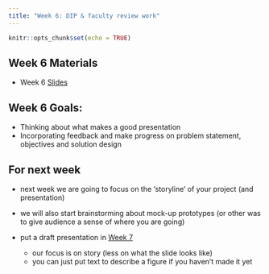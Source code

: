 ```yaml
---
title: "Week 6: DIP & faculty review work"
---
```


```r
knitr::opts_chunk$set(echo = TRUE)
```

## Week 6 Materials

-   Week 6 [Slides](https://docs.google.com/presentation/d/18bzEAnu66gt6tx35SKBGhOTKMfbI-0ps4BaSJvxHv-s/edit?usp=sharing)

## Week 6 Goals:

- Thinking about what makes a good presentation
- Incorporating feedback and make progress on problem statement, objectives and solution design

## For next week

- next week we are going to focus on the 'storyline' of your project (and presentation)

- we will also start brainstorming about mock-up prototypes (or other was to give audience a sense of where you are going)

- put a draft presentation in [Week 7](https://drive.google.com/drive/folders/1-9Y9etfG7ET2GW90GYDK2-EM5_7XqlEc?usp=sharing)  
  - our focus is on story (less on what the slide looks like)
  - you can just put text to describe a figure if you haven't made it yet
